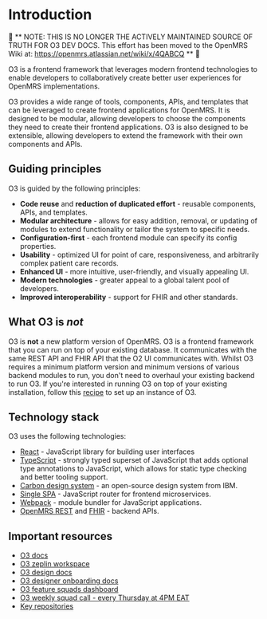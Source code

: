# Introduction

🔴 ** NOTE: THIS IS NO LONGER THE ACTIVELY MAINTAINED SOURCE OF TRUTH FOR O3 DEV DOCS. This effort has been moved to the OpenMRS Wiki at: https://openmrs.atlassian.net/wiki/x/4QABCQ ** 🔴

O3 is a frontend framework that leverages modern frontend technologies to enable developers to collaboratively create better user experiences for OpenMRS implementations.

O3 provides a wide range of tools, components, APIs, and templates that can be leveraged to create frontend applications for OpenMRS. It is designed to be modular, allowing developers to choose the components they need to create their frontend applications. O3 is also designed to be extensible, allowing developers to extend the framework with their own components and APIs.

## Guiding principles

O3 is guided by the following principles:

- **Code reuse** and **reduction of duplicated effort** - reusable components, APIs, and templates.
- **Modular architecture** - allows for easy addition, removal, or updating of modules to extend functionality or tailor the system to specific needs.
- **Configuration-first** - each frontend module can specify its config properties.
- **Usability** - optimized UI for point of care, responsiveness, and arbitrarily complex patient care records.
- **Enhanced UI** - more intuitive, user-friendly, and visually appealing UI.
- **Modern technologies** - greater appeal to a global talent pool of developers.
- **Improved interoperability** - support for FHIR and other standards.

## What O3 is _not_

O3 is **not** a new platform version of OpenMRS. O3 is a frontend framework that you can run on top of your existing database. It communicates with the same REST API and FHIR API that the O2 UI communicates with. Whilst O3 requires a minimum platform version and minimum versions of various backend modules to run, you don't need to overhaul your existing backend to run O3. If you're interested in running O3 on top of your existing installation, follow this [recipe](/docs/recipes/set-up-o3-instance) to set up an instance of O3.

## Technology stack

O3 uses the following technologies:

- [React](https://react.dev) - JavaScript library for building user interfaces
- [TypeScript](https://typescriptlang.org) - strongly typed superset of JavaScript that adds optional type annotations to JavaScript, which allows for static type checking and better tooling support.
- [Carbon design system](https://carbondesignsystem.com) - an open-source design system from IBM.
- [Single SPA](https://single-spa.js.org) - JavaScript router for frontend microservices.
- [Webpack](https://webpack.js.org) - module bundler for JavaScript applications.
- [OpenMRS REST](https://rest.openmrs.org) and [FHIR](https://om.rs/fhir) - backend APIs.

## Important resources

- [O3 docs](https://om.rs/o3docs)
- [O3 zeplin workspace](https://om.rs/styleguide)
- [O3 design docs](https://om.rs/o3ui)
- [O3 designer onboarding docs](https://om.rs/o3design)
- [O3 feature squads dashboard](https://wiki.openmrs.org/display/projects/Squad+Dashboard)
- [O3 weekly squad call - every Thursday at 4PM EAT](https://om.rs/zoommf)
- [Key repositories](/docs/key-repositories)
